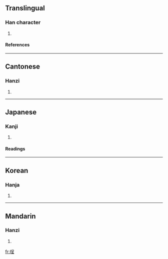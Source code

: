 ==Translingual==
===Han character===
{{Han char|rn=96|rad=玉|as=07|sn=11|four=1611<sub>4</sub>|canj=一土口竹土 (MGRHG)}}
# {{defn|Han|sort=玉07}}
====References====
{{Han ref|kx=0732.060|dkj=20988|dj=1143.070|hdz=21116.010|uh=73F5|ud=29685|bh=D66D|bd=54893}}

----
==Cantonese==
===Hanzi===
{{yue-hanzi|jyut=|y=ching4}}
# {{defn|Cantonese}}

----
==Japanese==
===Kanji===
{{ja-kanji|grade=|rs=玉07}}
# {{defn|Japanese}} 
====Readings====
{{ja-readings|on=[[てい]] (tei), [[じょう]] (jō), [[ちょう]] (chō)|kun=}}

----
==Korean==
===Hanja===
{{ko-hanja|hangeul=정|eumhun=|rv=jeong|mr=chŏng|y=ceng}}
# {{defn|Korean}}

----
==Mandarin==
===Hanzi===
{{cmn-hanzi|pin=[[chéng]] (cheng2)|wg=ch'eng<sup>2</sup>}}
# {{defn|Mandarin}}

[[fr:珵]]